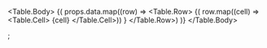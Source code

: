 
  <Table.Body>
    {(
      props.data.map((row) => <Table.Row>
        {(
          row.map((cell) => <Table.Cell>
            {cell}
          </Table.Cell>))
        }
      </Table.Row>)
    )}
  </Table.Body>
</Table>;
